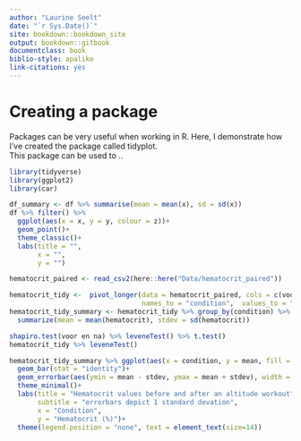 ```yaml
---
author: "Laurine Seelt"
date: "`r Sys.Date()`"
site: bookdown::bookdown_site
output: bookdown::gitbook
documentclass: book
biblio-style: apalike
link-citations: yes
---
```


# Creating a package

Packages can be very useful when working in R. Here, I demonstrate how I've created the package called tidyplot. <br>
This package can be used to ..
<br>
```r
library(tidyverse)
library(ggplot2)
library(car)
```


```r
df_summary <- df %>% summarise(mean = mean(x), sd = sd(x))
df %>% filter() %>%
  ggplot(aes(x = x, y = y, colour = z))+
  geom_point()+
  theme_classic()+
  labs(title = "",
       x = "",
       y = "")
```


```r
hematocrit_paired <- read_csv2(here::here("Data/hematocrit_paired"))

hematocrit_tidy <-  pivot_longer(data = hematocrit_paired, cols = c(voor, na),  
                                 names_to = "condition",  values_to = "hematocrit")
hematocrit_tidy_summary <- hematocrit_tidy %>% group_by(condition) %>%
  summarize(mean = mean(hematocrit), stdev = sd(hematocrit))

shapiro.test(voor en na) %>% leveneTest() %>% t.test()
hematocrit_tidy %>% leveneTest()

hematocrit_tidy_summary %>% ggplot(aes(x = condition, y = mean, fill = condition))+
  geom_bar(stat = "identity")+
  geom_errorbar(aes(ymin = mean - stdev, ymax = mean + stdev), width = 0.2)+
  theme_minimal()+
  labs(title = "Hematocrit values before and after an altitude workout",
       subtitle = "errorbars depict 1 standard devation",
       x = "Condition",
       y = "Hematocrit (%)")+
  theme(legend.position = "none", text = element_text(size=14))
```

